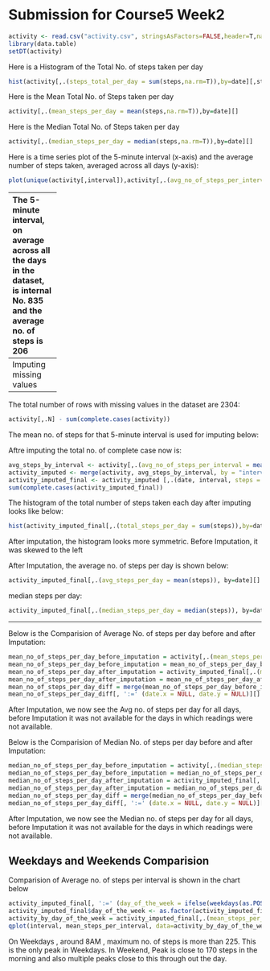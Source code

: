 Submission for Course5 Week2
============================


```{r setoptions , echo=TRUE, warning=FALSE}
activity <- read.csv("activity.csv", stringsAsFactors=FALSE,header=T,na.strings = c("NA"))
library(data.table)
setDT(activity)
```

Here is a Histogram of the Total No. of steps taken per day

``` {r  , echo=TRUE}
hist(activity[,.(steps_total_per_day = sum(steps,na.rm=T)),by=date][,steps_total_per_day], main="Histogram of Total no. of Steps per day", xlab = "Total No. of Steps per day")
```

Here is the Mean Total No. of Steps taken per day

``` {r  , echo=TRUE}
activity[,.(mean_steps_per_day = mean(steps,na.rm=T)),by=date][]
```

Here is the Median Total No. of Steps taken per day

``` {r , echo=TRUE}
activity[,.(median_steps_per_day = median(steps,na.rm=T)),by=date][]
```


Here is a time series plot of the 5-minute interval (x-axis) and the average number of steps taken, averaged across all days (y-axis):

``` {r , echo=TRUE}
plot(unique(activity[,interval]),activity[,.(avg_no_of_steps_per_interval = mean(steps,na.rm=TRUE)),by=interval][,avg_no_of_steps_per_interval], type="l", xlab = "5 minute interval", ylab = "Average No. of Steps")
```

-------------
The 5-minute interval, on average across all the days in the dataset, is internal No. 835 and the average no. of steps is 206

``` {r , echo=TRUE}
activity[,.(avg_no_of_steps_per_interval = mean(steps,na.rm=TRUE)),by=interval] [order(-avg_no_of_steps_per_interval)] [1,]
```

-------------
Imputing missing values
-----

The total number of rows with missing values in the dataset are 2304:

``` {r , echo=TRUE}
activity[,.N] - sum(complete.cases(activity))
```

The mean no. of steps for that 5-minute interval is used for imputing below:

Aftre imputing the total no. of complete case now is:

``` {r , echo=TRUE}
avg_steps_by_interval <- activity[,.(avg_no_of_steps_per_interval = mean(steps,na.rm=TRUE)),by=interval]
activity_imputed <- merge(activity, avg_steps_by_interval, by = "interval", all.x=T)
activity_imputed_final <- activity_imputed [,.(date, interval, steps = ifelse(is.na(steps),avg_no_of_steps_per_interval,steps))]
sum(complete.cases(activity_imputed_final))
```

The histogram of the total number of steps taken each day after imputing looks like below:

``` {r , echo=TRUE}
hist(activity_imputed_final[,.(total_steps_per_day = sum(steps)),by=date][,total_steps_per_day],main="Histogram of Total No. of Steps per day post imputation",xlab="Total No. of Steps per day")
```

After imputation, the histogram looks more symmetric. Before Imputation, it was skewed to the left


After Imputation, the average no. of steps per day is shown below:

``` {r , echo=TRUE}
activity_imputed_final[,.(avg_steps_per_day = mean(steps)), by=date][]
```

median steps per day:

``` {r , echo=TRUE}
activity_imputed_final[,.(median_steps_per_day = median(steps)), by=date][]
```

---------

Below is the Comparision of Average No. of steps per day before and after Imputation:

``` {r , echo=TRUE}
mean_no_of_steps_per_day_before_imputation = activity[,.(mean_steps_per_day = mean(steps,na.rm=T)),by=date]
mean_no_of_steps_per_day_before_imputation = mean_no_of_steps_per_day_before_imputation[, date_new := as.POSIXct(date,format="%Y-%m-%d")]
mean_no_of_steps_per_day_after_imputation = activity_imputed_final[,.(mean_steps_per_day = mean(steps)),by=date]
mean_no_of_steps_per_day_after_imputation = mean_no_of_steps_per_day_after_imputation[, date_new := as.POSIXct(date,format="%Y-%m-%d")]
mean_no_of_steps_per_day_diff = merge(mean_no_of_steps_per_day_before_imputation, mean_no_of_steps_per_day_after_imputation, by="date_new", all.x=T)
mean_no_of_steps_per_day_diff[, ':=' (date.x = NULL, date.y = NULL)][]
```

After Imputation, we now see the Avg no. of steps per day for all days, before Imputation it was not available for the days in which readings were not available.


Below is the Comparision of Median No. of steps per day before and after Imputation:

``` {r , echo=TRUE}
median_no_of_steps_per_day_before_imputation = activity[,.(median_steps_per_day = median(steps,na.rm=T)),by=date]
median_no_of_steps_per_day_before_imputation = median_no_of_steps_per_day_before_imputation[, date_new := as.POSIXct(date,format="%Y-%m-%d")]
median_no_of_steps_per_day_after_imputation = activity_imputed_final[,.(median_steps_per_day = median(steps)),by=date]
median_no_of_steps_per_day_after_imputation = median_no_of_steps_per_day_after_imputation[, date_new := as.POSIXct(date,format="%Y-%m-%d")]
median_no_of_steps_per_day_diff = merge(median_no_of_steps_per_day_before_imputation, median_no_of_steps_per_day_after_imputation, by="date_new", all.x=T)
median_no_of_steps_per_day_diff[, ':=' (date.x = NULL, date.y = NULL)][]
```

After Imputation, we now see the Median no. of steps per day for all days, before Imputation it was not available for the days in which readings were not available.

Weekdays and Weekends Comparision
---

Comparision of Average no. of steps per interval is shown in the chart below

``` {r , echo=TRUE, warning=FALSE, message=FALSE}
activity_imputed_final[, ':=' (day_of_the_week = ifelse(weekdays(as.POSIXct(date,'%Y-%m-%d')) %in% c("Monday","Tuesday","Wednesday","Thursday","Friday"),"weekday", "weekend" ))]
activity_imputed_final$day_of_the_week <- as.factor(activity_imputed_final$day_of_the_week)
activity_by_day_of_the_week = activity_imputed_final[,.(mean_steps_per_interval = mean(steps)),by=.(interval,day_of_the_week)]
qplot(interval, mean_steps_per_interval, data=activity_by_day_of_the_week, facets = .~day_of_the_week) + geom_line() + ggtitle('Comparision of Average Steps per Interval for Weekdays and Weekends')
```

On Weekdays , around 8AM , maximum no. of steps is more than 225. This is the only peak in Weekdays. In Weekend, Peak is close to 170 steps in the morning and also multiple peaks close to this
through out the day.







